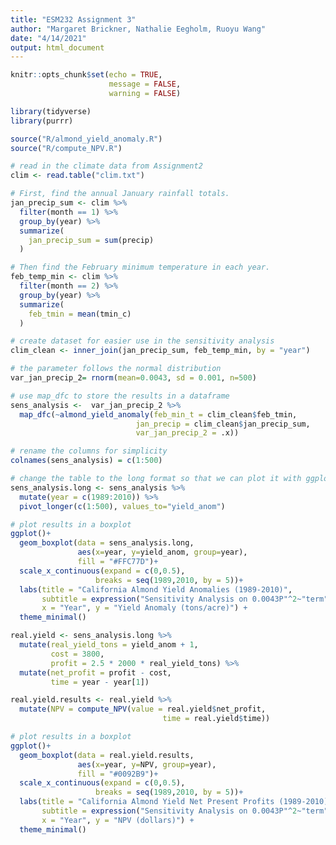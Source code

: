 ```yaml
---
title: "ESM232 Assignment 3"
author: "Margaret Brickner, Nathalie Eegholm, Ruoyu Wang"
date: "4/14/2021"
output: html_document
---
```


```r
knitr::opts_chunk$set(echo = TRUE,
                      message = FALSE,
                      warning = FALSE)

library(tidyverse)
library(purrr)

source("R/almond_yield_anomaly.R")
source("R/compute_NPV.R")

```

```r
# read in the climate data from Assignment2
clim <- read.table("clim.txt")

# First, find the annual January rainfall totals.
jan_precip_sum <- clim %>% 
  filter(month == 1) %>% 
  group_by(year) %>% 
  summarize(
    jan_precip_sum = sum(precip)
  )

# Then find the February minimum temperature in each year.  
feb_temp_min <- clim %>% 
  filter(month == 2) %>% 
  group_by(year) %>%
  summarize(
    feb_tmin = mean(tmin_c)
  )
```


```r
# create dataset for easier use in the sensitivity analysis
clim_clean <- inner_join(jan_precip_sum, feb_temp_min, by = "year")
```


```r
# the parameter follows the normal distribution
var_jan_precip_2= rnorm(mean=0.0043, sd = 0.001, n=500) 

# use map_dfc to store the results in a dataframe
sens_analysis <-  var_jan_precip_2 %>% 
  map_dfc(~almond_yield_anomaly(feb_min_t = clim_clean$feb_tmin,
                            jan_precip = clim_clean$jan_precip_sum,
                            var_jan_precip_2 = .x)) 

# rename the columns for simplicity
colnames(sens_analysis) = c(1:500)

# change the table to the long format so that we can plot it with ggplot
sens_analysis.long <- sens_analysis %>%
  mutate(year = c(1989:2010)) %>% 
  pivot_longer(c(1:500), values_to="yield_anom")

# plot results in a boxplot
ggplot()+
  geom_boxplot(data = sens_analysis.long,
               aes(x=year, y=yield_anom, group=year),
               fill = "#FFC77D")+
  scale_x_continuous(expand = c(0,0.5),
                   breaks = seq(1989,2010, by = 5))+
  labs(title = "California Almond Yield Anomalies (1989-2010)", 
       subtitle = expression("Sensitivity Analysis on 0.0043P"^2~"term"), 
       x = "Year", y = "Yield Anomaly (tons/acre)") +
  theme_minimal()
```

```r
real.yield <- sens_analysis.long %>% 
  mutate(real_yield_tons = yield_anom + 1, 
         cost = 3800,
         profit = 2.5 * 2000 * real_yield_tons) %>% 
  mutate(net_profit = profit - cost,
         time = year - year[1]) 
```

```r
real.yield.results <- real.yield %>% 
  mutate(NPV = compute_NPV(value = real.yield$net_profit,
                                  time = real.yield$time))

# plot results in a boxplot
ggplot()+
  geom_boxplot(data = real.yield.results,
               aes(x=year, y=NPV, group=year),
               fill = "#0092B9")+
  scale_x_continuous(expand = c(0,0.5),
                   breaks = seq(1989,2010, by = 5))+
  labs(title = "California Almond Yield Net Present Profits (1989-2010)", 
       subtitle = expression("Sensitivity Analysis on 0.0043P"^2~"term"), 
       x = "Year", y = "NPV (dollars)") +
  theme_minimal()
```

